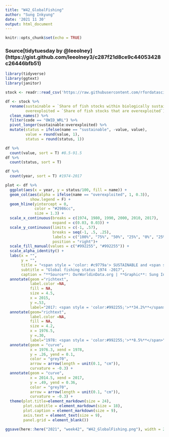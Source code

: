 ```yaml
---
title: "W42_GlobalFishing"
author: "Sung Inkyung"
date: '2021 11 30'
output: html_document
---
```


```r
knitr::opts_chunk$set(echo = TRUE)
```
### Source[tidytuesday by @leeolney] (https://gist.github.com/leeolney3/c287f21d8ce9c44053428c26446bfb51)
```r
library(tidyverse)
library(ggtext)
library(janitor)
```


```r
stock <- readr::read_csv('https://raw.githubusercontent.com/rfordatascience/tidytuesday/master/data/2021/2021-10-12/fish-stocks-within-sustainable-levels.csv') 
```


```r
df <- stock %>% 
  rename(sustainable = `Share of fish stocks within biologically sustainable levels (FAO, 2020)`,
         overexploited = `Share of fish stocks that are overexploited`) %>% 
  clean_names() %>% 
  filter(code == "OWID_WRL") %>% 
  pivot_longer(sustainable:overexploited) %>% 
  mutate(status = ifelse(name == "sustainable", -value, value),
         value = round(value, 1),
         status = round(status, 1))

df %>% 
  count(value, sort = T) #8.5-91.5
df %>% 
  count(status, sort = T)

df %>% 
  count(year, sort = T) #1974-2017
```


```r
plot <- df %>% 
  ggplot(aes(x = year, y = status/100, fill = name)) +
  geom_col(aes(alpha = ifelse(name == "overexploited", 1, 0.3)),
           show.legend = F) +
  geom_hline(yintercept = 0,
             color = "#2986cc",
             size = 1.3) +
  scale_x_continuous(breaks = c(1974, 1980, 1990, 2000, 2010, 2017),
                     expand = c(0.03, 0.03)) +
  scale_y_continuous(limits = c(-1, .57),
                     breaks = seq(-1, .5, .25),
                     labels = c("100%", "75%", "50%", "25%", "0%", "25%", "50%"),
                     position = "right")+
  scale_fill_manual(values = c("#992255", "#992255")) +
  scale_alpha_identity() +
  labs(x = "",
       y = "",
       title = "<span style = 'color: #c9779a'> SUSTAINABLE and <span style='color: #992255'>**OVEREXPLOITED**</span>",
       subtitle = "Global fishing status 1974 -2017",
       caption = "**Source**: OurWorldinData.org | **Graphic**: Sung Inkyung") +
  annotate(geom ="richtext", 
           label.color =NA, 
           fill = NA,
           size = 4.5, 
           x = 2015, 
           y =.53, 
           label="2017: <span style = 'color:#992255;'>**34.2%**</span>") +
  annotate(geom="richtext", 
           label.color =NA, 
           fill = NA,
           size = 4.2, 
           x = 1976.5, 
           y =.30,  
           label="1978: <span style = 'color:#992255;'>**8.5%**</span>") +
  annotate(geom = "curve",
           x = 1976.3, xend = 1978, 
           y = .26, yend = 0.1, 
           color = "grey70",
           arrow = arrow(length = unit(0.1, "cm")),
           curvature = -0.3) +
  annotate(geom = "curve",
           x = 2014.5, xend = 2017, 
           y = .49, yend = 0.36, 
           color = "grey70",
           arrow = arrow(length = unit(0.1, "cm")),
           curvature = -0.3) +
  theme(plot.title=element_markdown(size = 24),
        plot.subtitle = element_markdown(size = 18),
        plot.caption = element_markdown(size = 9),
        axis.text = element_text(size = 9),
        panel.grid = element_blank()) 

ggsave(here::here("2021", "week42", "W42_GlobalFishing.png"), width = 22, height = 16, units = "cm")
```
